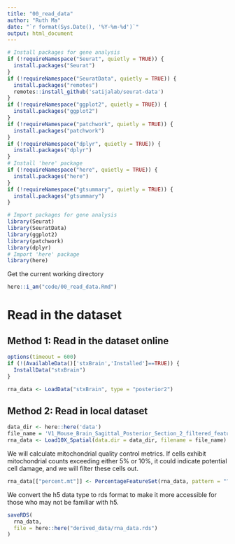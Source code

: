 ```yaml
---
title: "00_read_data"
author: "Ruth Ma"
date: "`r format(Sys.Date(), '%Y-%m-%d')`"
output: html_document
---
```


```r
# Install packages for gene analysis
if (!requireNamespace("Seurat", quietly = TRUE)) {
  install.packages("Seurat")
}
if (!requireNamespace("SeuratData", quietly = TRUE)) {
  install.packages("remotes")
  remotes::install_github('satijalab/seurat-data')
}
if (!requireNamespace("ggplot2", quietly = TRUE)) {
  install.packages("ggplot2")
}
if (!requireNamespace("patchwork", quietly = TRUE)) {
  install.packages("patchwork")
}
if (!requireNamespace("dplyr", quietly = TRUE)) {
  install.packages("dplyr")
}
# Install 'here' package
if (!requireNamespace("here", quietly = TRUE)) {
  install.packages("here")
}
if (!requireNamespace("gtsummary", quietly = TRUE)) {
  install.packages("gtsummary")
}
```

```r
# Import packages for gene analysis
library(Seurat)
library(SeuratData)
library(ggplot2)
library(patchwork)
library(dplyr)
# Import 'here' package
library(here)
```

Get the current working directory
```r
here::i_am("code/00_read_data.Rmd")
```

# Read in the dataset
## Method 1: Read in the dataset online
```r
options(timeout = 600)
if (!(AvailableData()['stxBrain','Installed']==TRUE)) {
  InstallData("stxBrain")
}
```

```r
rna_data <- LoadData("stxBrain", type = "posterior2")
```

## Method 2: Read in local dataset
```r
data_dir <- here::here('data')
file_name = 'V1_Mouse_Brain_Sagittal_Posterior_Section_2_filtered_feature_bc_matrix.h5'
rna_data <- Load10X_Spatial(data.dir = data_dir, filename = file_name)
```

We will calculate mitochondrial quality control metrics.  If cells exhibit mitochondrial counts exceeding either 5% or 10%, it could indicate potential cell damage, and we will filter these cells out.
```r
rna_data[["percent.mt"]] <- PercentageFeatureSet(rna_data, pattern = "^mt-")
```

We convert the h5 data type to rds format to make it more accessible for those who may not be familiar with h5.
```r
saveRDS(
  rna_data, 
  file = here::here("derived_data/rna_data.rds")
)
```